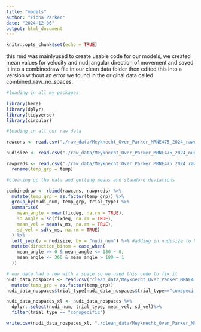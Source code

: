 ```yaml
---
title: "models"
author: "Fiona Parker"
date: "2024-12-06"
output: html_document
---
```


```r
knitr::opts_chunk$set(echo = TRUE)
```

this rmd was mainlyused to create usable code for our models, we created mean values for velocity and nudi angular direction of movement and saved it into a combinedraw file in our clean data folder then edited this into a version without an error we found in the original data called combined_raw_no_spaces.

```r
#loading in all my packages
 
library(here) 
library(dplyr)
library(tidyverse)  
library(circular)

#loading in all our raw data

rawcons <- read.csv("./raw_data/Meyknecht_Over_Parker_MRNE475_2024_rawcons.csv")

nudisize <- read.csv("./raw_data/Meyknecht_Over_Parker_MRNE475_2024_nudisizeraw.csv")

rawpreds <- read.csv("./raw_data/Meyknecht_Over_Parker_MRNE475_2024_rawpred.csv")%>%
  rename(temp_grp = temp)

#cleaning up the data and getting means and standard deviations 

combinedraw <- rbind(rawcons, rawpreds) %>%
  mutate(temp_grp = as.factor(temp_grp)) %>%
  group_by(nudi_num, temp_grp, trial_type) %>%
  summarise(
    mean_angle = mean(fixdeg, na.rm = TRUE),
    sd_angle = sd(fixdeg, na.rm = TRUE),
    mean_vel = mean(v_ms, na.rm = TRUE),
    sd_vel = sd(v_ms, na.rm = TRUE)      
  ) %>%
  left_join(y = nudisize, by = "nudi_num") %>% #adding in nudisize to help create a usuable tablefor our data connecting by nudi_num
  mutate(direction_binom = case_when(
    mean_angle >= 0 & mean_angle <= 180 ~ 0,
    mean_angle <= 360 & mean_angle > 180 ~ 1
  ))


```
```r
# our data had a row with a space so we used this code to fix it
nudi_data_nospaces <- read.csv("clean_data/Meyknecht_Over_Parker_MRNE475_2024_combinedraw.csv")%>%
  mutate(temp_grp = as.factor(temp_grp))
nudi_data_nospaces$trial_type[nudi_data_nospaces$trial_type=="conspecific "] <- "conspecific"

nudi_data_nospaces_xl <- nudi_data_nospaces %>%
  dplyr::select(nudi_num, trial_type, mean_vel, sd_vel)%>%
  filter(trial_type == "conspecific")

write.csv(nudi_data_nospaces_xl, "./clean_data/Meyknecht_Over_Parker_MRNE475_2024_combinedraw_no_spaces.csv")
```


